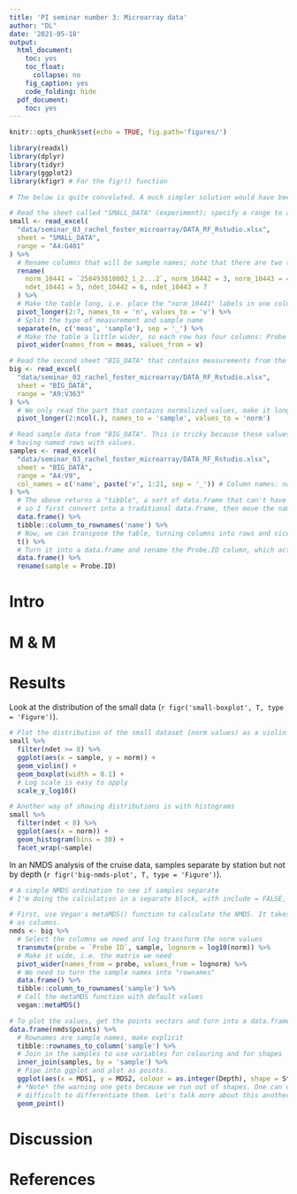```yaml
---
title: 'PI seminar number 3: Microarray data'
author: "DL"
date: '2021-05-18'
output:
  html_document:
    toc: yes
    toc_float:
      collapse: no
    fig_caption: yes
    code_folding: hide
  pdf_document:
    toc: yes
---
```


```r
knitr::opts_chunk$set(echo = TRUE, fig.path='figures/')
```

```r
library(readxl)
library(dplyr)
library(tidyr)
library(ggplot2)
library(kfigr) # For the figr() function
```

```r
# The below is quite convoluted. A much simpler solution would have been to just make sure the input tables were nicely formated for R.

# Read the sheet called "SMALL_DATA" (experiment); specify a range to avoid extra header rows.
small <- read_excel(
  "data/seminar_03_rachel_foster_microarray/DATA_RF_Rstudio.xlsx",
  sheet = "SMALL_DATA", 
  range = "A4:G401"
) %>%
  # Rename columns that will be sample names; note that there are two types of measurements: normalized abundance and number of detected
  rename(
    norm_10441 = `258493810002_1_2...2`, norm_10442 = 3, norm_10443 = 4,
    ndet_10441 = 5, ndet_10442 = 6, ndet_10443 = 7
  ) %>%
  # Make the table long, i.e. place the "norm_10441" labels in one column and the values in another.
  pivot_longer(2:7, names_to = 'n', values_to = 'v') %>%
  # Split the type of measurement and sample name
  separate(n, c('meas', 'sample'), sep = '_') %>%
  # Make the table a little wider, so each row has four columns: Probe ID, sample, norm and ndet
  pivot_wider(names_from = meas, values_from = v)

# Read the second sheet "BIG_DATA" that contains measurements from the South China Sea
big <- read_excel(
  "data/seminar_03_rachel_foster_microarray/DATA_RF_Rstudio.xlsx",
  sheet = "BIG_DATA", 
  range = "A9:V363"
) %>%
  # We only read the part that contains normalized values, make it long
  pivot_longer(2:ncol(.), names_to = 'sample', values_to = 'norm')

# Read sample data from "BIG_DATA". This is tricky because these values are associated with columns and hence turned 90 degrees,
# having named rows with values.
samples <- read_excel(
  "data/seminar_03_rachel_foster_microarray/DATA_RF_Rstudio.xlsx",
  sheet = "BIG_DATA", 
  range = "A4:V9",
  col_names = c('name', paste('v', 1:21, sep = '_')) # Column names: name followed by v_1 to v_21
) %>%
  # The above returns a "tibble", a sort of data.frame that can't have "rownames". To do what I aim to here, we need rownames,
  # so I first convert into a traditional data.frame, then move the name column into rownames.
  data.frame() %>%
  tibble::column_to_rownames('name') %>%
  # Now, we can transpose the table, turning columns into rows and vice versa.
  t() %>%
  # Turn it into a data.frame and rename the Probe.ID column, which actually contains sample names
  data.frame() %>%
  rename(sample = Probe.ID)
```

# Intro

# M & M

# Results

Look at the distribution of the small data
(`r figr('small-boxplot', T, type = 'Figure')`).

```r
# Plot the distribution of the small dataset (norm values) as a violin with a boxplot inside.
small %>%
  filter(ndet >= 8) %>%
  ggplot(aes(x = sample, y = norm)) +
  geom_violin() +
  geom_boxplot(width = 0.1) +
  # Log scale is easy to apply
  scale_y_log10()
```

```r
# Another way of showing distributions is with histograms
small %>%
  filter(ndet < 8) %>%
  ggplot(aes(x = norm)) +
  geom_histogram(bins = 30) +
  facet_wrap(~sample)
```
In an NMDS analysis of the cruise data, samples separate by station but not by depth
(`r figr('big-nmds-plot', T, type = 'Figure')`).

```r
# A simple NMDS ordination to see if samples separate
# I'm doing the calculation in a separate block, with include = FALSE, to get rid of all the output that the metaMDS call generates.

# First, use Vegan's metaMDS() function to calculate the NMDS. It takes a matrix with samples as rows and items, in this case, probes
# as columns.
nmds <- big %>%
  # Select the columns we need and log transform the norm values
  transmute(probe = `Probe ID`, sample, lognorm = log10(norm)) %>%
  # Make it wide, i.e. the matrix we need
  pivot_wider(names_from = probe, values_from = lognorm) %>%
  # We need to turn the sample names into "rownames"
  data.frame() %>%
  tibble::column_to_rownames('sample') %>%
  # Call the metaMDS function with default values
  vegan::metaMDS()
```


```r
# To plot the values, get the points vectors and turn into a data.frame
data.frame(nmds$points) %>%
  # Rownames are sample names, make explicit
  tibble::rownames_to_column('sample') %>%
  # Join in the samples to use variables for colouring and for shapes
  inner_join(samples, by = 'sample') %>%
  # Pipe into ggplot and plot as points.
  ggplot(aes(x = MDS1, y = MDS2, colour = as.integer(Depth), shape = Station)) +
  # *Note* the warning one gets because we run out of shapes. One can define more shapes, but, as the warning message says, it becomes
  # difficult to differentiate them. Let's talk more about this another time.
  geom_point()
```

# Discussion

# References